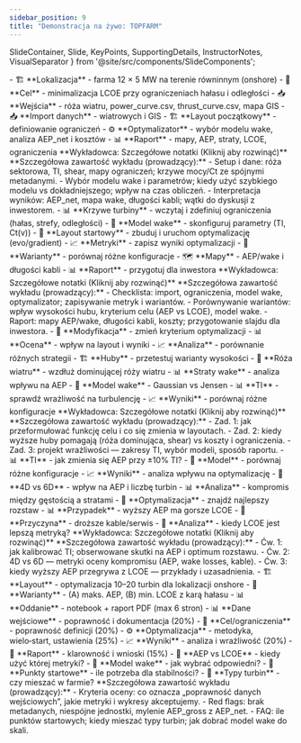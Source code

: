 ```yaml
---
sidebar_position: 9
title: "Demonstracja na żywo: TOPFARM"
---
```


  SlideContainer, 
  Slide, 
  KeyPoints, 
  SupportingDetails, 
  InstructorNotes,
  VisualSeparator 
} from '@site/src/components/SlideComponents';

<SlideContainer>

<Slide title="🎬 Scenariusz demonstracji TOPFARM" type="info">

<KeyPoints title="📊 Parametry demonstracji">
- 🏗️ **Lokalizacja** - farma 12 × 5 MW na terenie równinnym (onshore)
- 🎯 **Cel** - minimalizacja LCOE przy ograniczeniach hałasu i odległości
- 📥 **Wejścia** - róża wiatru, power_curve.csv, thrust_curve.csv, mapa GIS
</KeyPoints>

<SupportingDetails title="🎯 Plan zajęć">
- 📥 **Import danych** - wiatrowych i GIS
- 🏗️ **Layout początkowy** - definiowanie ograniczeń
- ⚙️ **Optymalizator** - wybór modelu wake, analiza AEP_net i kosztów
- 📊 **Raport** - mapy, AEP, straty, LCOE, ograniczenia
</SupportingDetails>

<InstructorNotes>
**Wykładowca: Szczegółowe notatki (Kliknij aby rozwinąć)**
**Szczegółowa zawartość wykładu (prowadzący):**
- Setup i dane: róża sektorowa, TI, shear, mapy ograniczeń; krzywe mocy/Ct ze spójnymi metadanymi.
- Wybór modelu wake i parametrów; kiedy użyć szybkiego modelu vs dokładniejszego; wpływ na czas obliczeń.
- Interpretacja wyników: AEP_net, mapa wake, długości kabli; wątki do dyskusji z inwestorem.
</InstructorNotes>

</Slide>

<VisualSeparator type="technical" />

<Slide title="📋 Checklista demo - krok po kroku" type="tip">

<KeyPoints title="🔧 Krok 1-2: Konfiguracja">
- 📊 **Krzywe turbiny** - wczytaj i zdefiniuj ograniczenia (hałas, strefy, odległości)
- 🌊 **Model wake** - skonfiguruj parametry (TI, Ct(v))
- 🎯 **Layout startowy** - zbuduj i uruchom optymalizację (evo/gradient)
</KeyPoints>

<SupportingDetails title="📊 Krok 3-4: Analiza i raportowanie">
- 📈 **Metryki** - zapisz wyniki optymalizacji
- 🔄 **Warianty** - porównaj różne konfiguracje
- 🗺️ **Mapy** - AEP/wake i długości kabli
- 📊 **Raport** - przygotuj dla inwestora
</SupportingDetails>

<InstructorNotes>
**Wykładowca: Szczegółowe notatki (Kliknij aby rozwinąć)**
**Szczegółowa zawartość wykładu (prowadzący):**
- Checklista: import, ograniczenia, model wake, optymalizator; zapisywanie metryk i wariantów.
- Porównywanie wariantów: wpływ wysokości hubu, kryterium celu (AEP vs LCOE), model wake.
- Raport: mapy AEP/wake, długości kabli, koszty; przygotowanie slajdu dla inwestora.
</InstructorNotes>

</Slide>

<VisualSeparator type="energy" />

<Slide title="🎯 Zadania dla studentów" type="success">

<KeyPoints title="🔧 Zadanie 1: Kryterium optymalizacji">
- 🎯 **Modyfikacja** - zmień kryterium optymalizacji
- 📊 **Ocena** - wpływ na layout i wyniki
- 📈 **Analiza** - porównanie różnych strategii
</KeyPoints>

<SupportingDetails title="🌊 Zadanie 2: Warianty wysokości">
- 🏗️ **Huby** - przetestuj warianty wysokości
- 🌹 **Róża wiatru** - wzdłuż dominującej róży wiatru
- 📊 **Straty wake** - analiza wpływu na AEP
</SupportingDetails>

<SupportingDetails title="🔬 Zadanie 3: Wrażliwość">
- 🌊 **Model wake** - Gaussian vs Jensen
- 📊 **TI** - sprawdź wrażliwość na turbulencję
- 📈 **Wyniki** - porównaj różne konfiguracje
</SupportingDetails>

<InstructorNotes>
**Wykładowca: Szczegółowe notatki (Kliknij aby rozwinąć)**
**Szczegółowa zawartość wykładu (prowadzący):**
- Zad. 1: jak przeformułować funkcję celu i co się zmienia w layoutach.
- Zad. 2: kiedy wyższe huby pomagają (róża dominująca, shear) vs koszty i ograniczenia.
- Zad. 3: projekt wrażliwości — zakresy TI, wybór modeli, sposób raportu.
</InstructorNotes>

</Slide>

<VisualSeparator type="data" />

<Slide title="🔄 Mini‑ćwiczenia (5–10 min)" type="warning">

<KeyPoints title="🔬 Ćwiczenie 1: Kalibracja modelu wake">
- 📊 **TI** - jak zmienia się AEP przy ±10% TI?
- 🌊 **Model** - porównaj różne konfiguracje
- 📈 **Wyniki** - analiza wpływu na optymalizację
</KeyPoints>

<SupportingDetails title="📏 Ćwiczenie 2: Odstępy">
- 🔢 **4D vs 6D** - wpływ na AEP i liczbę turbin
- 📊 **Analiza** - kompromis między gęstością a stratami
- 🎯 **Optymalizacja** - znajdź najlepszy rozstaw
</SupportingDetails>

<SupportingDetails title="💰 Ćwiczenie 3: AEP vs LCOE">
- 📊 **Przypadek** - wyższy AEP ma gorsze LCOE
- 🔧 **Przyczyna** - droższe kable/serwis
- 🎯 **Analiza** - kiedy LCOE jest lepszą metryką?
</SupportingDetails>

<InstructorNotes>
**Wykładowca: Szczegółowe notatki (Kliknij aby rozwinąć)**
**Szczegółowa zawartość wykładu (prowadzący):**
- Ćw. 1: jak kalibrować TI; obserwowane skutki na AEP i optimum rozstawu.
- Ćw. 2: 4D vs 6D — metryki oceny kompromisu (AEP, wake losses, kable).
- Ćw. 3: kiedy wyższy AEP przegrywa z LCOE — przykłady i uzasadnienia.
</InstructorNotes>

</Slide>

<VisualSeparator type="technical" />

<Slide title="📚 Zadanie domowe / Projekt" type="danger">

<KeyPoints title="🎯 Temat projektu">
- 🏗️ **Layout** - optymalizacja 10–20 turbin dla lokalizacji onshore
- 🔄 **Warianty** - (A) maks. AEP, (B) min. LCOE z karą hałasu
- 📊 **Oddanie** - notebook + raport PDF (max 6 stron)
</KeyPoints>

<SupportingDetails title="📋 Kryteria oceny (rubryka)">
- 📊 **Dane wejściowe** - poprawność i dokumentacja (20%)
- 🎯 **Cel/ograniczenia** - poprawność definicji (20%)
- ⚙️ **Optymalizacja** - metodyka, wielo‑start, ustawienia (25%)
- 📈 **Wyniki** - analiza i wrażliwość (20%)
- 📝 **Raport** - klarowność i wnioski (15%)
</SupportingDetails>

<SupportingDetails title="❓ FAQ">
- 🎯 **AEP vs LCOE** - kiedy użyć której metryki?
- 🌊 **Model wake** - jak wybrać odpowiedni?
- 🔄 **Punkty startowe** - ile potrzeba dla stabilności?
- 🔧 **Typy turbin** - czy mieszać w farmie?
</SupportingDetails>

<InstructorNotes>
**Szczegółowa zawartość wykładu (prowadzący):**
- Kryteria oceny: co oznacza „poprawność danych wejściowych”, jakie metryki i wykresy akceptujemy.
- Red flags: brak metadanych, niespójne jednostki, mylenie AEP_gross z AEP_net.
- FAQ: ile punktów startowych; kiedy mieszać typy turbin; jak dobrać model wake do skali.
</InstructorNotes>

</Slide>

<VisualSeparator type="default" />

</SlideContainer>

